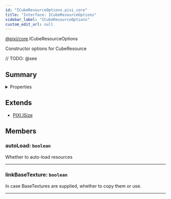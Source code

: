 ```yaml
---
id: "ICubeResourceOptions.pixi_core"
title: "Interface: ICubeResourceOptions"
sidebar_label: "ICubeResourceOptions"
custom_edit_url: null
---
```


[@pixi/core](../modules/pixi_core).ICubeResourceOptions

Constructor options for CubeResource




// TODO: @see

        

## Summary

<details><summary>Properties</summary>
<p>

| Name            | Type                 | Description                                                     |
| --------------- | -------------------- | --------------------------------------------------------------- |
| autoLoad        | <code>boolean</code> | Whether to auto-load resources                                  |
| linkBaseTexture | <code>boolean</code> | In case BaseTextures are supplied, whether to copy them or use. |

</p>
</details>
    


## Extends
- [PIXI.ISize](../interfaces/PIXI.ISize.pixi_math)

## Members
<article>

### autoLoad: <span><code>boolean</code></span>
Whether to auto-load resources

</article>


---------------------------------------

<article>

### linkBaseTexture: <span><code>boolean</code></span>
In case BaseTextures are supplied, whether to copy them or use.

</article>


---------------------------------------



  